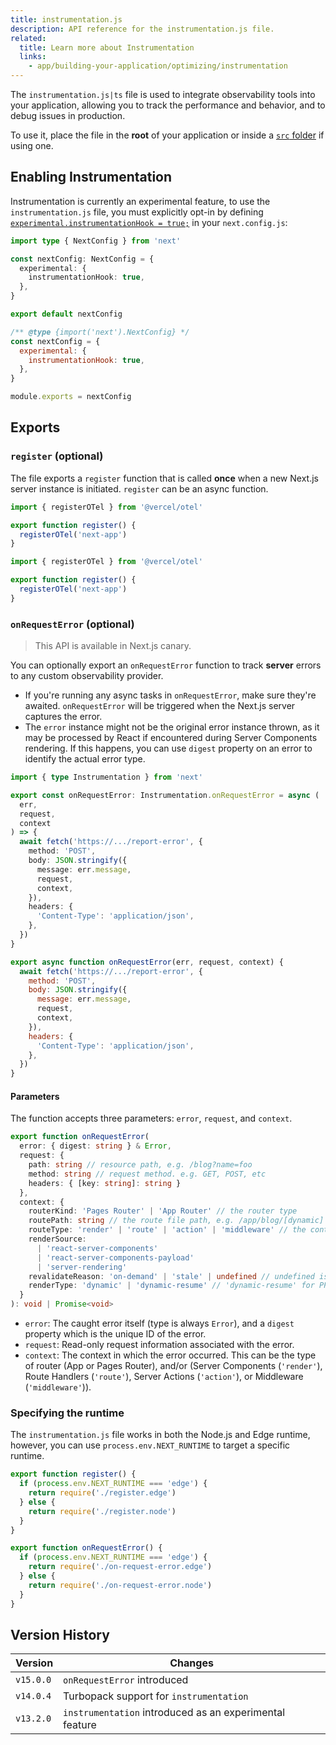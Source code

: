 ```yaml
---
title: instrumentation.js
description: API reference for the instrumentation.js file.
related:
  title: Learn more about Instrumentation
  links:
    - app/building-your-application/optimizing/instrumentation
---
```


The `instrumentation.js|ts` file is used to integrate observability tools into your application, allowing you to track the performance and behavior, and to debug issues in production.

To use it, place the file in the **root** of your application or inside a [`src` folder](/docs/app/building-your-application/configuring/src-directory) if using one.

## Enabling Instrumentation

Instrumentation is currently an experimental feature, to use the `instrumentation.js` file, you must explicitly opt-in by defining [`experimental.instrumentationHook = true;`](/docs/app/api-reference/next-config-js/instrumentationHook) in your `next.config.js`:

```ts filename="next.config.ts" switcher
import type { NextConfig } from 'next'

const nextConfig: NextConfig = {
  experimental: {
    instrumentationHook: true,
  },
}

export default nextConfig
```

```js filename="next.config.js" switcher
/** @type {import('next').NextConfig} */
const nextConfig = {
  experimental: {
    instrumentationHook: true,
  },
}

module.exports = nextConfig
```

## Exports

### `register` (optional)

The file exports a `register` function that is called **once** when a new Next.js server instance is initiated. `register` can be an async function.

```ts filename="instrumentation.ts" switcher
import { registerOTel } from '@vercel/otel'

export function register() {
  registerOTel('next-app')
}
```

```js filename="instrumentation.js" switcher
import { registerOTel } from '@vercel/otel'

export function register() {
  registerOTel('next-app')
}
```

### `onRequestError` (optional)

> This API is available in Next.js canary.

You can optionally export an `onRequestError` function to track **server** errors to any custom observability provider.

- If you're running any async tasks in `onRequestError`, make sure they're awaited. `onRequestError` will be triggered when the Next.js server captures the error.
- The `error` instance might not be the original error instance thrown, as it may be processed by React if encountered during Server Components rendering. If this happens, you can use `digest` property on an error to identify the actual error type.

```ts filename="instrumentation.ts" switcher
import { type Instrumentation } from 'next'

export const onRequestError: Instrumentation.onRequestError = async (
  err,
  request,
  context
) => {
  await fetch('https://.../report-error', {
    method: 'POST',
    body: JSON.stringify({
      message: err.message,
      request,
      context,
    }),
    headers: {
      'Content-Type': 'application/json',
    },
  })
}
```

```js filename="instrumentation.js" switcher
export async function onRequestError(err, request, context) {
  await fetch('https://.../report-error', {
    method: 'POST',
    body: JSON.stringify({
      message: err.message,
      request,
      context,
    }),
    headers: {
      'Content-Type': 'application/json',
    },
  })
}
```

#### Parameters

The function accepts three parameters: `error`, `request`, and `context`.

```ts filename="Types"
export function onRequestError(
  error: { digest: string } & Error,
  request: {
    path: string // resource path, e.g. /blog?name=foo
    method: string // request method. e.g. GET, POST, etc
    headers: { [key: string]: string }
  },
  context: {
    routerKind: 'Pages Router' | 'App Router' // the router type
    routePath: string // the route file path, e.g. /app/blog/[dynamic]
    routeType: 'render' | 'route' | 'action' | 'middleware' // the context in which the error occurred
    renderSource:
      | 'react-server-components'
      | 'react-server-components-payload'
      | 'server-rendering'
    revalidateReason: 'on-demand' | 'stale' | undefined // undefined is a normal request without revalidation
    renderType: 'dynamic' | 'dynamic-resume' // 'dynamic-resume' for PPR
  }
): void | Promise<void>
```

- `error`: The caught error itself (type is always `Error`), and a `digest` property which is the unique ID of the error.
- `request`: Read-only request information associated with the error.
- `context`: The context in which the error occurred. This can be the type of router (App or Pages Router), and/or (Server Components (`'render'`), Route Handlers (`'route'`), Server Actions (`'action'`), or Middleware (`'middleware'`)).

### Specifying the runtime

The `instrumentation.js` file works in both the Node.js and Edge runtime, however, you can use `process.env.NEXT_RUNTIME` to target a specific runtime.

```js filename="instrumentation.js"
export function register() {
  if (process.env.NEXT_RUNTIME === 'edge') {
    return require('./register.edge')
  } else {
    return require('./register.node')
  }
}

export function onRequestError() {
  if (process.env.NEXT_RUNTIME === 'edge') {
    return require('./on-request-error.edge')
  } else {
    return require('./on-request-error.node')
  }
}
```

## Version History

| Version   | Changes                                                 |
| --------- | ------------------------------------------------------- |
| `v15.0.0` | `onRequestError` introduced                             |
| `v14.0.4` | Turbopack support for `instrumentation`                 |
| `v13.2.0` | `instrumentation` introduced as an experimental feature |
